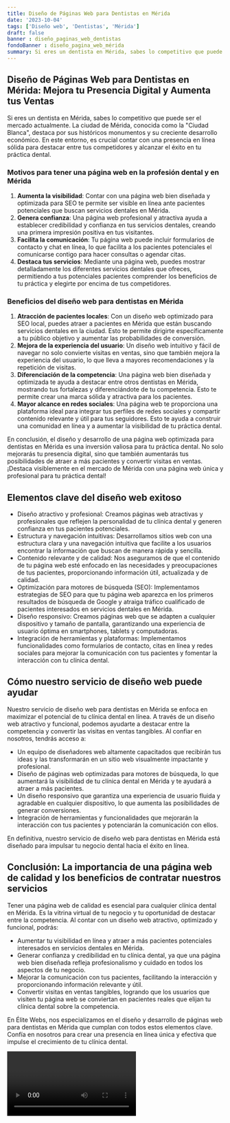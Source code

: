 ```yaml
---
title: Diseño de Páginas Web para Dentistas en Mérida
date: '2023-10-04'
tags: ['Diseño web', 'Dentistas', 'Mérida']
draft: false
banner : diseño_paginas_web_dentistas
fondoBanner : diseño_pagina_web_mérida
summary: Si eres un dentista en Mérida, sabes lo competitivo que puede ser el mercado actualmente. La ciudad de Mérida, conocida como la Ciudad Blanca, destaca por sus históricos monumentos y su creciente desarrollo económico. En este entorno, es crucial contar con una presencia en línea sólida para destacar entre tus competidores y alcanzar el éxito en tu práctica dental.
---
```


## Diseño de Páginas Web para Dentistas en Mérida: Mejora tu Presencia Digital y Aumenta tus Ventas

Si eres un dentista en Mérida, sabes lo competitivo que puede ser el mercado actualmente. La ciudad de Mérida, conocida como la "Ciudad Blanca", destaca por sus históricos monumentos y su creciente desarrollo económico. En este entorno, es crucial contar con una presencia en línea sólida para destacar entre tus competidores y alcanzar el éxito en tu práctica dental.

### Motivos para tener una página web en la profesión dental y en Mérida

1. **Aumenta la visibilidad**: Contar con una página web bien diseñada y optimizada para SEO te permite ser visible en línea ante pacientes potenciales que buscan servicios dentales en Mérida. 
2. **Genera confianza**: Una página web profesional y atractiva ayuda a establecer credibilidad y confianza en tus servicios dentales, creando una primera impresión positiva en tus visitantes.
3. **Facilita la comunicación**: Tu página web puede incluir formularios de contacto y chat en línea, lo que facilita a los pacientes potenciales el comunicarse contigo para hacer consultas o agendar citas.
4. **Destaca tus servicios**: Mediante una página web, puedes mostrar detalladamente los diferentes servicios dentales que ofreces, permitiendo a tus potenciales pacientes comprender los beneficios de tu práctica y elegirte por encima de tus competidores.

### Beneficios del diseño web para dentistas en Mérida

1. **Atracción de pacientes locales**: Con un diseño web optimizado para SEO local, puedes atraer a pacientes en Mérida que están buscando servicios dentales en la ciudad. Esto te permite dirigirte específicamente a tu público objetivo y aumentar las probabilidades de conversión.
2. **Mejora de la experiencia del usuario**: Un diseño web intuitivo y fácil de navegar no solo convierte visitas en ventas, sino que también mejora la experiencia del usuario, lo que lleva a mayores recomendaciones y la repetición de visitas.
3. **Diferenciación de la competencia**: Una página web bien diseñada y optimizada te ayuda a destacar entre otros dentistas en Mérida, mostrando tus fortalezas y diferenciándote de tu competencia. Esto te permite crear una marca sólida y atractiva para los pacientes.
4. **Mayor alcance en redes sociales**: Una página web te proporciona una plataforma ideal para integrar tus perfiles de redes sociales y compartir contenido relevante y útil para tus seguidores. Esto te ayuda a construir una comunidad en línea y a aumentar la visibilidad de tu práctica dental.

En conclusión, el diseño y desarrollo de una página web optimizada para dentistas en Mérida es una inversión valiosa para tu práctica dental. No solo mejorarás tu presencia digital, sino que también aumentarás tus posibilidades de atraer a más pacientes y convertir visitas en ventas. ¡Destaca visiblemente en el mercado de Mérida con una página web única y profesional para tu práctica dental!

<GifSeo />

<Cta />

## Elementos clave del diseño web exitoso

- Diseño atractivo y profesional: Creamos páginas web atractivas y profesionales que reflejen la personalidad de tu clínica dental y generen confianza en tus pacientes potenciales.
- Estructura y navegación intuitivas: Desarrollamos sitios web con una estructura clara y una navegación intuitiva que facilite a los usuarios encontrar la información que buscan de manera rápida y sencilla.
- Contenido relevante y de calidad: Nos aseguramos de que el contenido de tu página web esté enfocado en las necesidades y preocupaciones de tus pacientes, proporcionando información útil, actualizada y de calidad.
- Optimización para motores de búsqueda (SEO): Implementamos estrategias de SEO para que tu página web aparezca en los primeros resultados de búsqueda de Google y atraiga tráfico cualificado de pacientes interesados en servicios dentales en Mérida.
- Diseño responsivo: Creamos páginas web que se adapten a cualquier dispositivo y tamaño de pantalla, garantizando una experiencia de usuario óptima en smartphones, tablets y computadoras.
- Integración de herramientas y plataformas: Implementamos funcionalidades como formularios de contacto, citas en línea y redes sociales para mejorar la comunicación con tus pacientes y fomentar la interacción con tu clínica dental.

## Cómo nuestro servicio de diseño web puede ayudar

Nuestro servicio de diseño web para dentistas en Mérida se enfoca en maximizar el potencial de tu clínica dental en línea. A través de un diseño web atractivo y funcional, podemos ayudarte a destacar entre la competencia y convertir las visitas en ventas tangibles. Al confiar en nosotros, tendrás acceso a:

- Un equipo de diseñadores web altamente capacitados que recibirán tus ideas y las transformarán en un sitio web visualmente impactante y profesional.
- Diseño de páginas web optimizadas para motores de búsqueda, lo que aumentará la visibilidad de tu clínica dental en Mérida y te ayudará a atraer a más pacientes.
- Un diseño responsivo que garantiza una experiencia de usuario fluida y agradable en cualquier dispositivo, lo que aumenta las posibilidades de generar conversiones.
- Integración de herramientas y funcionalidades que mejorarán la interacción con tus pacientes y potenciarán la comunicación con ellos.

En definitiva, nuestro servicio de diseño web para dentistas en Mérida está diseñado para impulsar tu negocio dental hacia el éxito en línea.

## Conclusión: La importancia de una página web de calidad y los beneficios de contratar nuestros servicios

Tener una página web de calidad es esencial para cualquier clínica dental en Mérida. Es la vitrina virtual de tu negocio y tu oportunidad de destacar entre la competencia. Al contar con un diseño web atractivo, optimizado y funcional, podrás:

- Aumentar tu visibilidad en línea y atraer a más pacientes potenciales interesados en servicios dentales en Mérida.
- Generar confianza y credibilidad en tu clínica dental, ya que una página web bien diseñada refleja profesionalismo y cuidado en todos los aspectos de tu negocio.
- Mejorar la comunicación con tus pacientes, facilitando la interacción y proporcionando información relevante y útil.
- Convertir visitas en ventas tangibles, logrando que los usuarios que visiten tu página web se conviertan en pacientes reales que elijan tu clínica dental sobre la competencia.

En Élite Webs, nos especializamos en el diseño y desarrollo de páginas web para dentistas en Mérida que cumplan con todos estos elementos clave. Confía en nosotros para crear una presencia en línea única y efectiva que impulse el crecimiento de tu clínica dental.

<Video />

<CtaBot job='Dentistas' city='Mérida'/>

<Gmaps query='Mérida+españa+maps' />
